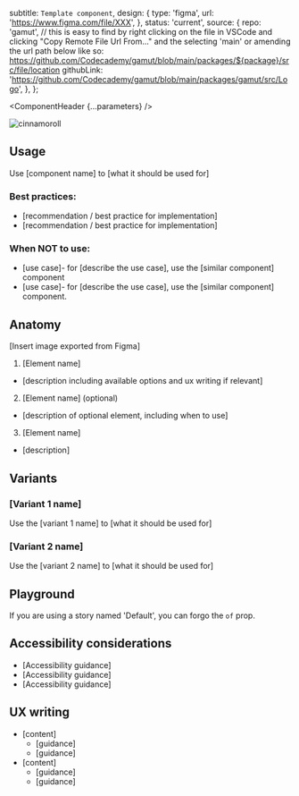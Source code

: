 


  subtitle: `Template component`,
  design: {
    type: 'figma',
    url: 'https://www.figma.com/file/XXX',
  },
  status: 'current',
  source: {
    repo: 'gamut',
    // this is easy to find by right clicking on the file in VSCode and clicking "Copy Remote File Url From..." and the selecting 'main' or amending the url path below like so: https://github.com/Codecademy/gamut/blob/main/packages/${package}/src/file/location
    githubLink:
      'https://github.com/Codecademy/gamut/blob/main/packages/gamut/src/Logo',
  },
};

<Meta of={TemplateStories} />

<ComponentHeader {...parameters} />

<img src={img.src} alt="cinnamoroll" />

## Usage

Use [component name] to [what it should be used for]

### Best practices:

- [recommendation / best practice for implementation]
- [recommendation / best practice for implementation]

### When NOT to use:

- [use case]- for [describe the use case], use the [similar component] component
- [use case]- for [describe the use case], use the [similar component] component.

## Anatomy

[Insert image exported from Figma]

1. [Element name]

- [description including available options and ux writing if relevant]

2. [Element name] (optional)

- [description of optional element, including when to use]

3. [Element name]

- [description]

## Variants

### [Variant 1 name]

Use the [variant 1 name] to [what it should be used for]

<Canvas of={TemplateStories.Default} />

### [Variant 2 name]

Use the [variant 2 name] to [what it should be used for]

<Canvas of={TemplateStories.Variant2} />

## Playground

If you are using a story named 'Default', you can forgo the `of` prop.

<Canvas sourceState="shown" of={TemplateStories.Default} />

<Controls />

## Accessibility considerations

- [Accessibility guidance]
- [Accessibility guidance]
- [Accessibility guidance]

## UX writing

- [content]
  - [guidance]
  - [guidance]
- [content]
  - [guidance]
  - [guidance]
